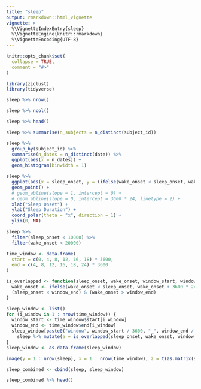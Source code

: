```yaml
---
title: "sleep"
output: rmarkdown::html_vignette
vignette: >
  %\VignetteIndexEntry{sleep}
  %\VignetteEngine{knitr::rmarkdown}
  %\VignetteEncoding{UTF-8}
---
```


```r
knitr::opts_chunk$set(
  collapse = TRUE,
  comment = "#>"
)
```

```r
library(ziclust)
library(tidyverse)
```

```r

sleep %>% nrow()

sleep %>% ncol()

sleep %>% head()

sleep %>% summarise(n_subjects = n_distinct(subject_id))

sleep %>%
  group_by(subject_id) %>%
  summarise(n_dates = n_distinct(date)) %>%
  ggplot(aes(x = n_dates)) +
  geom_histogram(binwidth = 1)

sleep %>%
  ggplot(aes(x = sleep_onset, y = (ifelse(wake_onset < sleep_onset, wake_onset + 3600 * 24, wake_onset) - sleep_onset) / 3600))  +
  geom_point() +
  # geom_abline(slope = 1, intercept = 0) +
  # geom_abline(slope = 0, intercept = 3600 * 24, linetype = 2) +
  xlab("Sleep Onset") +
  ylab("Sleep Duration") +
  coord_polar(theta = "x", direction = 1) +
  ylim(0, NA)

sleep %>%
  filter(sleep_onset < 10000) %>%
  filter(wake_onset < 20000)

time_window <- data.frame(
  start = c(0, 4, 8, 12, 16, 18) * 3600,
  end = c(4, 8, 12, 16, 18, 24) * 3600
)

is_overlapped <- function(sleep_onset, wake_onset, window_start, window_end) {
  wake_onset <- ifelse(wake_onset < sleep_onset, wake_onset + 3600 * 24, wake_onset)
  (sleep_onset < window_end) & (wake_onset > window_end)
}

sleep_window <- list()
for (i_window in 1 : nrow(time_window)) {
  window_start <- time_window$start[i_window]
  window_end <- time_window$end[i_window]
  sleep_window[paste0("window", window_start / 3600, "_", window_end / 3600)] <-
    sleep %>% mutate(a = is_overlapped(sleep_onset, wake_onset, window_start, window_end)) %>% select(a)
}
sleep_window <- as.data.frame(sleep_window)

image(y = 1 : nrow(sleep), x = 1 : nrow(time_window), z = t(as.matrix(sleep_window)), xlab = "window", ylab = "subject")

sleep_combined <- cbind(sleep, sleep_window)

sleep_combined %>% head()
```
